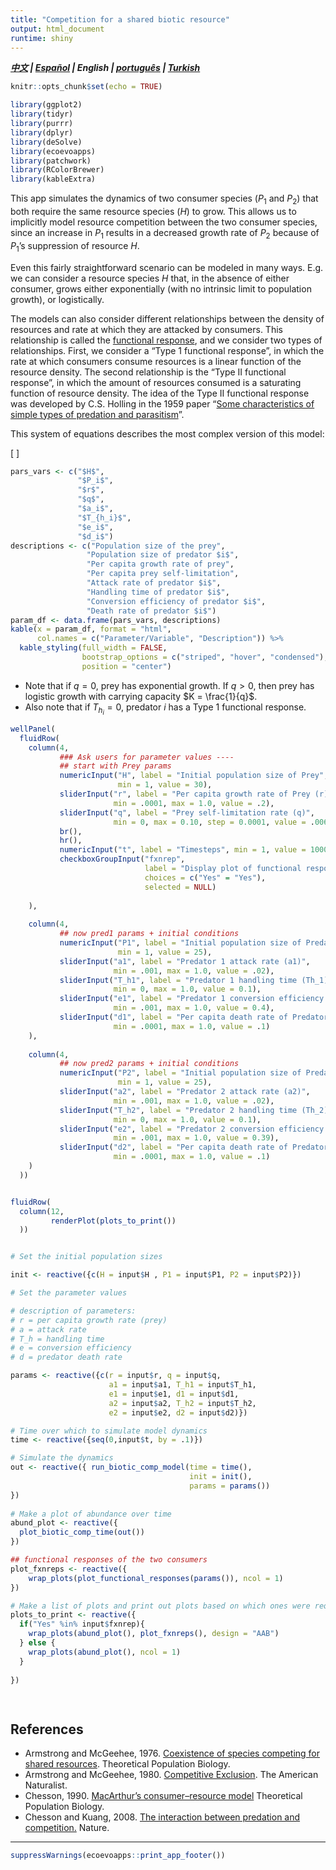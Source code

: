 ```yaml
---
title: "Competition for a shared biotic resource"
output: html_document
runtime: shiny
---
```



***[中文](https://ecoevoapps.shinyapps.io/biotic_resource_competition_ch) |  [Español](https://ecoevoapps.shinyapps.io/biotic_resource_competition_es) |  English | [português](https://ecoevoapps.shinyapps.io/biotic_resource_competition_pt) | [Turkish](https://ecoevoapps.shinyapps.io/biotic_resource_competition_tr)  ***


```r
knitr::opts_chunk$set(echo = TRUE)

library(ggplot2)
library(tidyr)
library(purrr)
library(dplyr)
library(deSolve)
library(ecoevoapps)
library(patchwork)
library(RColorBrewer)
library(kableExtra)
```

This app simulates the dynamics of two consumer species ($P_1$ and $P_2$) that both require the same resource species ($H$) to grow. This allows us to implicitly model resource competition between the two consumer species, since an increase in $P_1$ results in a decreased growth rate of $P_2$ because of $P_1$'s suppression of resource $H$. 

Even this fairly straightforward scenario can be modeled in many ways. E.g. we can consider a resource species $H$ that, in the absence of either consumer, grows either exponentially (with no intrinsic limit to population growth), or logistically. 

The models can also consider different relationships between the density of resources and rate at which they are attacked by consumers. This relationship is called the [functional response](https://en.wikipedia.org/wiki/Functional_response), and we consider two types of relationships. First, we consider a "Type 1 functional response", in which the rate at which consumers consume resources is a linear function of the resource density. The second relationship is the "Type II functional response", in which the amount of resources consumed is a saturating function of resource density. The idea of the Type II functional response was developed by C.S. Holling in the 1959 paper "[Some characteristics of simple types of predation and parasitism](https://hahana.soest.hawaii.edu/cmoreserver/summercourse/2010/documents/Holling_1959b.pdf)". 


This system of equations describes the most complex version of this model:  

\[
\begin{align}
\frac{dH}{dt} &= rH  \bigl(1-qH\bigr) - \frac{a_1HP_1}{1+a_1T_{h1}H} - \frac{a_2HP_2}{1+a_2T_{h2}H} \\
\\
\frac{dP_1}{dt} &= e_{1} \frac{a_1HP_1}{1+a_1T_{h1}H} - d_1P_1
\\
\\
\frac{dP2}{dt} &= e_2 \frac{a_2HP_2}{1+a_2T_{h2}H} - d_2P_2
\end{align}
\]


```r
pars_vars <- c("$H$", 
               "$P_i$", 
               "$r$", 
               "$q$", 
               "$a_i$", 
               "$T_{h_i}$", 
               "$e_i$", 
               "$d_i$")
descriptions <- c("Population size of the prey",
                 "Population size of predator $i$",
                 "Per capita growth rate of prey",
                 "Per capita prey self-limitation",
                 "Attack rate of predator $i$",
                 "Handling time of predator $i$",
                 "Conversion efficiency of predator $i$",
                 "Death rate of predator $i$")
param_df <- data.frame(pars_vars, descriptions)
kable(x = param_df, format = "html", 
      col.names = c("Parameter/Variable", "Description")) %>%
  kable_styling(full_width = FALSE, 
                bootstrap_options = c("striped", "hover", "condensed"),
                position = "center")
```  

- Note that if $q =0$, prey has exponential growth. If $q>0$, then prey has logistic growth with carrying capacity $K = \frac{1}{q}$.  
- Also note that if $T_{h_{i}} = 0$, predator $i$ has a Type 1 functional response.  

```r
wellPanel(
  fluidRow(
    column(4, 
           ### Ask users for parameter values ----
           ## start with Prey params
           numericInput("H", label = "Initial population size of Prey", 
                        min = 1, value = 30),
           sliderInput("r", label = "Per capita growth rate of Prey (r)", 
                       min = .0001, max = 1.0, value = .2),
           sliderInput("q", label = "Prey self-limitation rate (q)",
                       min = 0, max = 0.10, step = 0.0001, value = .0066),
           br(),
           hr(),
           numericInput("t", label = "Timesteps", min = 1, value = 1000),
           checkboxGroupInput("fxnrep", 
                              label = "Display plot of functional responses?",
                              choices = c("Yes" = "Yes"),
                              selected = NULL)
           
    ),
    
    column(4,
           ## now pred1 params + initial conditions
           numericInput("P1", label = "Initial population size of Predator 1", 
                        min = 1, value = 25),
           sliderInput("a1", label = "Predator 1 attack rate (a1)", 
                       min = .001, max = 1.0, value = .02),
           sliderInput("T_h1", label = "Predator 1 handling time (Th_1)", 
                       min = 0, max = 1.0, value = 0.1),
           sliderInput("e1", label = "Predator 1 conversion efficiency (e1)",
                       min = .001, max = 1.0, value = 0.4),
           sliderInput("d1", label = "Per capita death rate of Predator 1 (d1)",
                       min = .0001, max = 1.0, value = .1)
    ),
    
    column(4,
           ## now pred2 params + initial conditions
           numericInput("P2", label = "Initial population size of Predator 2",
                        min = 1, value = 25),
           sliderInput("a2", label = "Predator 2 attack rate (a2)",
                       min = .001, max = 1.0, value = .02),
           sliderInput("T_h2", label = "Predator 2 handling time (Th_2)", 
                       min = 0, max = 1.0, value = 0.1),
           sliderInput("e2", label = "Predator 2 conversion efficiency (e2)",
                       min = .001, max = 1.0, value = 0.39),
           sliderInput("d2", label = "Per capita death rate of Predator 2 (d2)", 
                       min = .0001, max = 1.0, value = .1)
    )
  ))


fluidRow(
  column(12,
         renderPlot(plots_to_print())
  ))


# Set the initial population sizes

init <- reactive({c(H = input$H , P1 = input$P1, P2 = input$P2)})

# Set the parameter values

# description of parameters:
# r = per capita growth rate (prey)
# a = attack rate 
# T_h = handling time
# e = conversion efficiency
# d = predator death rate 

params <- reactive({c(r = input$r, q = input$q,
                      a1 = input$a1, T_h1 = input$T_h1, 
                      e1 = input$e1, d1 = input$d1, 
                      a2 = input$a2, T_h2 = input$T_h2, 
                      e2 = input$e2, d2 = input$d2)})

# Time over which to simulate model dynamics
time <- reactive({seq(0,input$t, by = .1)})

# Simulate the dynamics
out <- reactive({ run_biotic_comp_model(time = time(), 
                                        init = init(), 
                                        params = params())
})
  
# Make a plot of abundance over time
abund_plot <- reactive({
  plot_biotic_comp_time(out())
})

## functional responses of the two consumers
plot_fxnreps <- reactive({
    wrap_plots(plot_functional_responses(params()), ncol = 1)
})

# Make a list of plots and print out plots based on which ones were requested ----
plots_to_print <- reactive({
  if("Yes" %in% input$fxnrep){
    wrap_plots(abund_plot(), plot_fxnreps(), design = "AAB")
  } else {
    wrap_plots(abund_plot(), ncol = 1)
  }
  
})

   
```

## References 

- Armstrong and McGeehee, 1976. [Coexistence of species competing for shared resources](http://www-users.math.umn.edu/~mcgehee/publications/Armstrong1976b/Armstrong1976TheorPopBio9p317.pdf). Theoretical Population Biology.  
- Armstrong and McGeehee, 1980. [Competitive Exclusion](https://www.journals.uchicago.edu/doi/10.1086/283553). The American Naturalist.   
- Chesson, 1990. [MacArthur’s consumer–resource model](http://eebweb.arizona.edu/Faculty/chesson/Peter/Reprints/1990_MacArthur%27s%20consumer-resource%20model.pdf) Theoretical Population Biology.   
- Chesson and Kuang, 2008.  [The interaction between predation and competition.](https://www.nature.com/articles/nature07248) Nature. 

-------------


```r
suppressWarnings(ecoevoapps::print_app_footer())
```

